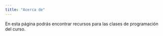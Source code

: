 ```yaml
---
title: "Acerca de"
---
```


En esta página podrás encontrar recursos para las clases de programación del curso.
